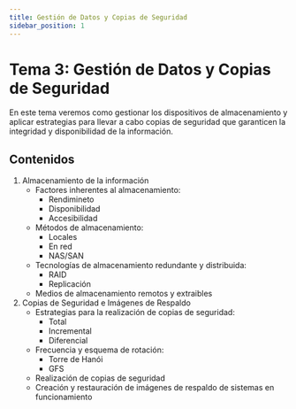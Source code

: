 ```yaml
---
title: Gestión de Datos y Copias de Seguridad
sidebar_position: 1
---
```


# Tema 3: Gestión de Datos y Copias de Seguridad

En este tema veremos como gestionar los dispositivos de almacenamiento y aplicar estrategias para llevar a cabo copias de seguridad que garanticen la integridad y disponibilidad de la información. 

## Contenidos

1. Almacenamiento de la información
   - Factores inherentes al almacenamiento:
      - Rendimineto
      - Disponibilidad
      - Accesibilidad
   - Métodos de almacenamiento:
      - Locales
      - En red
      - NAS/SAN
   - Tecnologías de almacenamiento redundante y distribuida:
      - RAID
      - Replicación
   - Medios de almacenamiento remotos y extraibles
2. Copias de Seguridad e Imágenes de Respaldo
   - Estrategias para la realización de copias de seguridad:
      - Total
      - Incremental
      - Diferencial
   - Frecuencia y esquema de rotación:
      - Torre de Hanói
      - GFS
   - Realización de copias de seguridad
   - Creación y restauración de imágenes de respaldo de sistemas en funcionamiento